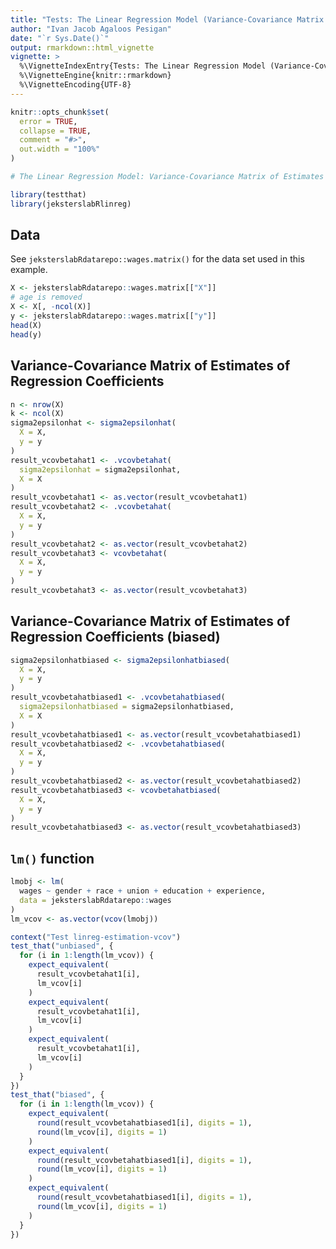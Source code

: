 ```yaml
---
title: "Tests: The Linear Regression Model (Variance-Covariance Matrix of Estimates of Regression Coefficients)"
author: "Ivan Jacob Agaloos Pesigan"
date: "`r Sys.Date()`"
output: rmarkdown::html_vignette
vignette: >
  %\VignetteIndexEntry{Tests: The Linear Regression Model (Variance-Covariance Matrix of Estimates of Regression Coefficients)}
  %\VignetteEngine{knitr::rmarkdown}
  %\VignetteEncoding{UTF-8}
---
```



```r
knitr::opts_chunk$set(
  error = TRUE,
  collapse = TRUE,
  comment = "#>",
  out.width = "100%"
)
```




```r
# The Linear Regression Model: Variance-Covariance Matrix of Estimates of Regression Coefficients {#linreg-estimation-vcov-example}
```



```r
library(testthat)
library(jeksterslabRlinreg)
```


## Data

See `jeksterslabRdatarepo::wages.matrix()` for the data set used in this example.


```r
X <- jeksterslabRdatarepo::wages.matrix[["X"]]
# age is removed
X <- X[, -ncol(X)]
y <- jeksterslabRdatarepo::wages.matrix[["y"]]
head(X)
head(y)
```


## Variance-Covariance Matrix of Estimates of Regression Coefficients


```r
n <- nrow(X)
k <- ncol(X)
sigma2epsilonhat <- sigma2epsilonhat(
  X = X,
  y = y
)
result_vcovbetahat1 <- .vcovbetahat(
  sigma2epsilonhat = sigma2epsilonhat,
  X = X
)
result_vcovbetahat1 <- as.vector(result_vcovbetahat1)
result_vcovbetahat2 <- .vcovbetahat(
  X = X,
  y = y
)
result_vcovbetahat2 <- as.vector(result_vcovbetahat2)
result_vcovbetahat3 <- vcovbetahat(
  X = X,
  y = y
)
result_vcovbetahat3 <- as.vector(result_vcovbetahat3)
```


## Variance-Covariance Matrix of Estimates of Regression Coefficients (biased)


```r
sigma2epsilonhatbiased <- sigma2epsilonhatbiased(
  X = X,
  y = y
)
result_vcovbetahatbiased1 <- .vcovbetahatbiased(
  sigma2epsilonhatbiased = sigma2epsilonhatbiased,
  X = X
)
result_vcovbetahatbiased1 <- as.vector(result_vcovbetahatbiased1)
result_vcovbetahatbiased2 <- .vcovbetahatbiased(
  X = X,
  y = y
)
result_vcovbetahatbiased2 <- as.vector(result_vcovbetahatbiased2)
result_vcovbetahatbiased3 <- vcovbetahatbiased(
  X = X,
  y = y
)
result_vcovbetahatbiased3 <- as.vector(result_vcovbetahatbiased3)
```


## `lm()` function


```r
lmobj <- lm(
  wages ~ gender + race + union + education + experience,
  data = jeksterslabRdatarepo::wages
)
lm_vcov <- as.vector(vcov(lmobj))
```




```r
context("Test linreg-estimation-vcov")
test_that("unbiased", {
  for (i in 1:length(lm_vcov)) {
    expect_equivalent(
      result_vcovbetahat1[i],
      lm_vcov[i]
    )
    expect_equivalent(
      result_vcovbetahat1[i],
      lm_vcov[i]
    )
    expect_equivalent(
      result_vcovbetahat1[i],
      lm_vcov[i]
    )
  }
})
test_that("biased", {
  for (i in 1:length(lm_vcov)) {
    expect_equivalent(
      round(result_vcovbetahatbiased1[i], digits = 1),
      round(lm_vcov[i], digits = 1)
    )
    expect_equivalent(
      round(result_vcovbetahatbiased1[i], digits = 1),
      round(lm_vcov[i], digits = 1)
    )
    expect_equivalent(
      round(result_vcovbetahatbiased1[i], digits = 1),
      round(lm_vcov[i], digits = 1)
    )
  }
})
```

